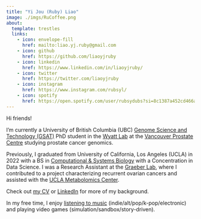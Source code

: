 ```yaml
---
title: "Yi Jou (Ruby) Liao"
image: ./imgs/RuCoffee.png
about:
  template: trestles
  links:
    - icon: envelope-fill
      href: mailto:liao.yj.ruby@gmail.com
    - icon: github
      href: https://github.com/liaoyjruby
    - icon: linkedin
      href: https://www.linkedin.com/in/liaoyjruby/
    - icon: twitter
      href: https://twitter.com/liaoyjruby
    - icon: instagram
      href: https://www.instagram.com/rubsyl/
    - icon: spotify
      href: https://open.spotify.com/user/rubsydubs?si=8c1387a452cd466a
---
```


Hi friends!

I'm currently a University of British Columbia (UBC) [Genome Science and Technology (GSAT)](https://www.gsat.ubc.ca/) PhD student in the [Wyatt Lab](https://blogs.ubc.ca/wyattlab/) at the [Vancouver Prostate Centre](https://www.prostatecentre.com/) studying prostate cancer genomics.

Previously, I graduated from University of California, Los Angeles (UCLA) in 2022 with a BS in [Computational & Systems Biology](https://casb.ucla.edu/) with a Concentration in Data Science. I was a Research Assistant at the [Graeber Lab](https://systems.crump.ucla.edu/), where I contributed to a project characterizing recurrent ovarian cancers and assisted with the [UCLA Metabolomics Center](https://systems.crump.ucla.edu/metabolomics_center/).

Check out [my CV](YJRubyLiao_CV_2405.pdf) or [LinkedIn](https://www.linkedin.com/in/liaoyjruby/) for more of my background.

In my free time, I enjoy [listening to music](https://www.last.fm/user/rubsyl) (indie/alt/pop/k-pop/electronic) and playing video games (simulation/sandbox/story-driven).